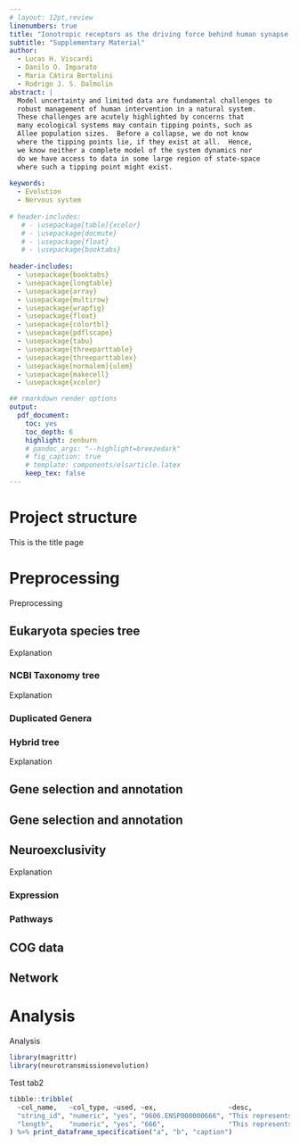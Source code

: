 ```yaml
---
# layout: 12pt,review
linenumbers: true
title: "Ionotropic receptors as the driving force behind human synapse establishment"
subtitle: "Supplementary Material"
author: 
  - Lucas H. Viscardi
  - Danilo O. Imparato
  - Maria Cátira Bortolini
  - Rodrigo J. S. Dalmolin
abstract: |
  Model uncertainty and limited data are fundamental challenges to
  robust management of human intervention in a natural system.
  These challenges are acutely highlighted by concerns that
  many ecological systems may contain tipping points, such as
  Allee population sizes.  Before a collapse, we do not know
  where the tipping points lie, if they exist at all.  Hence,
  we know neither a complete model of the system dynamics nor
  do we have access to data in some large region of state-space
  where such a tipping point might exist.
  
keywords:
  - Evolution
  - Nervous system
  
# header-includes:
   # - \usepackage[table]{xcolor}
   # - \usepackage{docmute}
   # - \usepackage{float}
   # - \usepackage{booktabs}
   
header-includes:
  - \usepackage{booktabs}
  - \usepackage{longtable}
  - \usepackage{array}
  - \usepackage{multirow}
  - \usepackage{wrapfig}
  - \usepackage{float}
  - \usepackage{colortbl}
  - \usepackage{pdflscape}
  - \usepackage{tabu}
  - \usepackage{threeparttable}
  - \usepackage{threeparttablex}
  - \usepackage[normalem]{ulem}
  - \usepackage{makecell}
  - \usepackage{xcolor}

## rmarkdown render options
output:
  pdf_document:
    toc: yes
    toc_depth: 6
    highlight: zenburn
    # pandoc_args: "--highlight=breezedark"
    # fig_caption: true
    # template: components/elsarticle.latex
    keep_tex: false
---
```


<!--- Project structure -->
# Project structure
This is the title page

# Preprocessing
Preprocessing

<!--- Eukaryota species tree -->
## Eukaryota species tree
Explanation

### NCBI Taxonomy tree
Explanation

### Duplicated Genera

### Hybrid tree
Explanation

<!--- Kegg annotation -->
## Gene selection and annotation

<!--- Kegg annotation -->
## Gene selection and annotation

<!--- Neuroexclusivity -->
## Neuroexclusivity
Explanation

### Expression

### Pathways

<!--- COG data -->
## COG data

<!--- Network -->
## Network

# Analysis
Analysis

```r
library(magrittr)
library(neurotransmissionevolution)
```

\input{download_files.tex}

Test tab2
```r
tibble::tribble(
  ~col_name,   ~col_type, ~used, ~ex,                  ~desc,
  "string_id", "numeric", "yes", "9606.ENSP000000666", "This represents the string protein identifier.",
  "length",    "numeric", "yes", "666",                "This represents the protein size"
) %>% print_dataframe_specification("a", "b", "caption")
```

